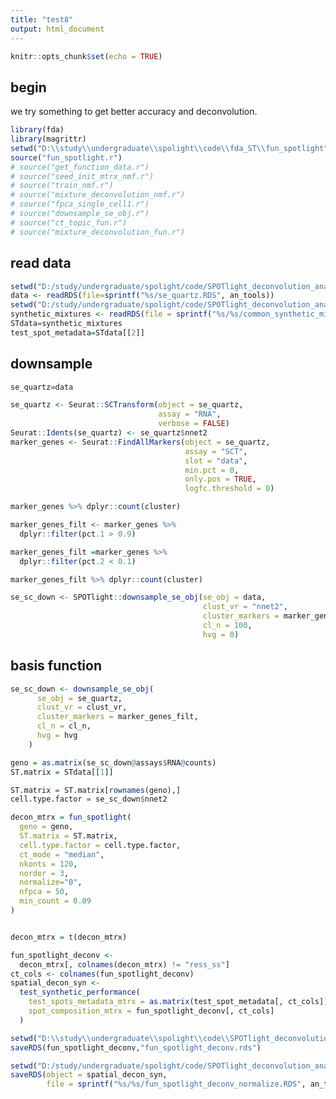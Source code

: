 ---
title: "test8"
output: html_document
---

```{r setup, include=FALSE}
knitr::opts_chunk$set(echo = TRUE)
```

## begin

we try something to get better accuracy and deconvolution.

```{r}
library(fda)
library(magrittr)
setwd("D:\\study\\undergraduate\\spolight\\code\\fda_ST\\fun_spotlight")
source("fun_spotlight.r")
# source("get_function_data.r")
# source("seed_init_mtrx_nmf.r")
# source("train_nmf.r")
# source("mixture_deconvolution_nmf.r")
# source("fpca_single_cell1.r")
# source("downsample_se_obj.r")
# source("ct_topic_fun.r")
# source("mixture_deconvolution_fun.r")
```

## read data

```{r pressure, echo=FALSE}
setwd("D:/study/undergraduate/spolight/code/SPOTlight_deconvolution_analysis-master")
data <- readRDS(file=sprintf("%s/se_quartz.RDS", an_tools))
setwd("D:/study/undergraduate/spolight/code/SPOTlight_deconvolution_analysis-master")
synthetic_mixtures <- readRDS(file = sprintf("%s/%s/common_synthetic_mixtures.RDS", an_tools, robj_dir))
STdata=synthetic_mixtures
test_spot_metadata=STdata[[2]]
```

## downsample

```{r}
se_quartz=data

se_quartz <- Seurat::SCTransform(object = se_quartz,
                                 assay = "RNA",
                                 verbose = FALSE)
Seurat::Idents(se_quartz) <- se_quartz$nnet2
marker_genes <- Seurat::FindAllMarkers(object = se_quartz,
                                       assay = "SCT",
                                       slot = "data",
                                       min.pct = 0,
                                       only.pos = TRUE,
                                       logfc.threshold = 0)

marker_genes %>% dplyr::count(cluster)

marker_genes_filt <- marker_genes %>%
  dplyr::filter(pct.1 > 0.9)

marker_genes_filt =marker_genes %>%
  dplyr::filter(pct.2 < 0.1)

marker_genes_filt %>% dplyr::count(cluster)

se_sc_down <- SPOTlight::downsample_se_obj(se_obj = data,
                                           clust_vr = "nnet2",
                                           cluster_markers = marker_genes,
                                           cl_n = 100,
                                           hvg = 0)

```

## basis function
```{r}

se_sc_down <- downsample_se_obj(
      se_obj = se_quartz,
      clust_vr = clust_vr,
      cluster_markers = marker_genes_filt,
      cl_n = cl_n,
      hvg = hvg
    )

geno = as.matrix(se_sc_down@assays$RNA@counts)
ST.matrix = STdata[[1]]

ST.matrix = ST.matrix[rownames(geno),]
cell.type.factor = se_sc_down$nnet2

decon_mtrx = fun_spotlight(
  geno = geno,
  ST.matrix = ST.matrix,
  cell.type.factor = cell.type.factor,
  ct_mode = "median",
  nkonts = 120,
  norder = 3,
  normalize="0",
  nfpca = 50,
  min_count = 0.09
)


decon_mtrx = t(decon_mtrx)

fun_spotlight_deconv <-
  decon_mtrx[, colnames(decon_mtrx) != "ress_ss"]
ct_cols <- colnames(fun_spotlight_deconv)
spatial_decon_syn <-
  test_synthetic_performance(
    test_spots_metadata_mtrx = as.matrix(test_spot_metadata[, ct_cols]),
    spot_composition_mtrx = fun_spotlight_deconv[, ct_cols]
  )

setwd("D:\\study\\undergraduate\\spolight\\code\\SPOTlight_deconvolution_analysis-master\\analysis\\tool_benchmarking\\2019-11-26\\R_objects_2019-11-26")
saveRDS(fun_spotlight_deconv,"fun_spotlight_deconv.rds")

```




```{r}
setwd("D:/study/undergraduate/spolight/code/SPOTlight_deconvolution_analysis-master")
saveRDS(object = spatial_decon_syn,
        file = sprintf("%s/%s/fun_spotlight_deconv_normalize.RDS", an_tools, robj_dir))
```



